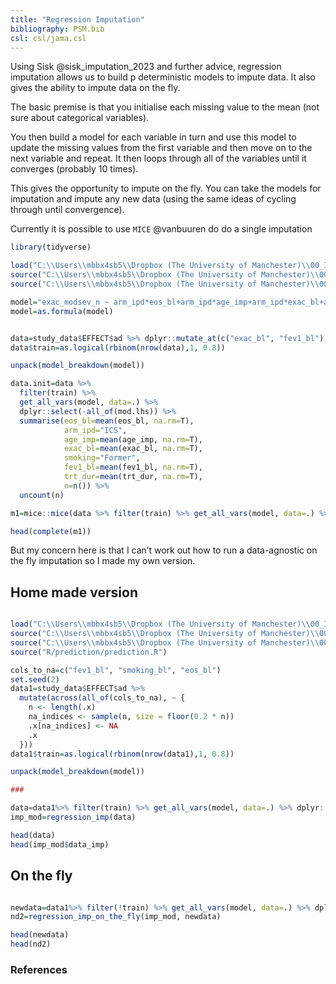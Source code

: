 ```yaml
---
title: "Regression Imputation"
bibliography: PSM.bib
csl: csl/jama.csl
---
```


Using Sisk @sisk_imputation_2023 and further advice, regression imputation allows us to build p deterministic models to impute data. It also gives the ability to impute data on the fly.

The basic premise is that you initialise each missing value to the mean (not sure about categorical variables).

You then build a model for each variable in turn and use this model to update the missing values from the first variable and then move on to the next variable and repeat. It then loops through all of the variables until it converges (probably 10 times).

This gives the opportunity to impute on the fly. You can take the models for imputation and impute any new data (using the same ideas of cycling through until convergence).

Currently it is possible to use `MICE` @vanbuuren do do a single imputation

```r
library(tidyverse)

load("C:\\Users\\mbbx4sb5\\Dropbox (The University of Manchester)\\00_ICS_RECODE_Shared\\data/study_data.RDa")
source("C:\\Users\\mbbx4sb5\\Dropbox (The University of Manchester)\\00_ICS_RECODE_Shared\\R/prediction/model_breakdown.R")
source("C:\\Users\\mbbx4sb5\\Dropbox (The University of Manchester)\\00_ICS_RECODE_Shared\\R/prediction/unpack.R")
```

```r
model="exac_modsev_n ~ arm_ipd*eos_bl+arm_ipd*age_imp+arm_ipd*exac_bl+arm_ipd*sex+arm_ipd*smoking_bl+arm_ipd*fev1_bl+offset(trt_dur)"
model=as.formula(model)


data=study_data$EFFECT$ad %>% dplyr::mutate_at(c("exac_bl", "fev1_bl"),~ifelse(sample(c(TRUE, FALSE), size = length(.), replace = TRUE, prob = c(0.8, 0.2)),., NA)) 
data$train=as.logical(rbinom(nrow(data),1, 0.8))

unpack(model_breakdown(model))

data.init=data %>%
  filter(train) %>% 
  get_all_vars(model, data=.) %>% 
  dplyr::select(-all_of(mod.lhs)) %>% 
  summarise(eos_bl=mean(eos_bl, na.rm=T),
            arm_ipd="ICS",
            age_imp=mean(age_imp, na.rm=T),
            exac_bl=mean(exac_bl, na.rm=T),
            smoking="Former",
            fev1_bl=mean(fev1_bl, na.rm=T),
            trt_dur=mean(trt_dur, na.rm=T),
            n=n()) %>% 
  uncount(n)

m1=mice::mice(data %>% filter(train) %>% get_all_vars(model, data=.) %>% dplyr::select(-all_of(mod.lhs)), method="norm.predict",data.init=data.init, m=1, maxit=1)

head(complete(m1))
```

But my concern here is that I can't work out how to run a data-agnostic on the fly imputation so I made my own version.

## Home made version

```r
```

```r
load("C:\\Users\\mbbx4sb5\\Dropbox (The University of Manchester)\\00_ICS_RECODE_Shared\\data/study_data.RDa")
source("C:\\Users\\mbbx4sb5\\Dropbox (The University of Manchester)\\00_ICS_RECODE_Shared\\R/prediction/regression_imputation.R")
source("C:\\Users\\mbbx4sb5\\Dropbox (The University of Manchester)\\00_ICS_RECODE_Shared\\R/prediction/regression_imputation_on_the_fly.R")
source("R/prediction/prediction.R")
```

```r
cols_to_na=c("fev1_bl", "smoking_bl", "eos_bl")
set.seed(2)
data1=study_data$EFFECT$ad %>%
  mutate(across(all_of(cols_to_na), ~ {
    n <- length(.x)
    na_indices <- sample(n, size = floor(0.2 * n))
    .x[na_indices] <- NA
    .x
  })) 
data1$train=as.logical(rbinom(nrow(data1),1, 0.8))

unpack(model_breakdown(model))

###

data=data1%>% filter(train) %>% get_all_vars(model, data=.) %>% dplyr::select(-all_of(mod.lhs), -trt_dur)
imp_mod=regression_imp(data)

head(data)
head(imp_mod$data_imp)
```

## On the fly

```r
```

```r

newdata=data1%>% filter(!train) %>% get_all_vars(model, data=.) %>% dplyr::select(-all_of(mod.lhs), -trt_dur)
nd2=regression_imp_on_the_fly(imp_mod, newdata)

head(newdata)
head(nd2)
```

### References

::: {#refs}
:::
